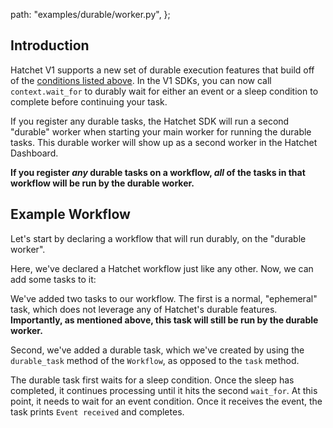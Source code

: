 
  path: "examples/durable/worker.py",
};


## Introduction

Hatchet V1 supports a new set of durable execution features that build off of the [conditions listed above](#complex--conditional-workflow-logic). In the V1 SDKs, you can now call `context.wait_for` to durably wait for either an event or a sleep condition to complete before continuing your task.

<Callout type="info" emoji="🪓">
  If you register any durable tasks, the Hatchet SDK will run a second "durable" worker when starting your main worker for running the durable tasks. This durable worker will show up as a second worker in the Hatchet Dashboard.

**If you register _any_ durable tasks on a workflow, _all_ of the tasks in that workflow will be run by the durable worker.**

</Callout>

## Example Workflow

Let's start by declaring a workflow that will run durably, on the "durable worker".

<GithubSnippet src={DurablePy} target="Create a durable workflow" />

Here, we've declared a Hatchet workflow just like any other. Now, we can add some tasks to it:

<GithubSnippet src={DurablePy} target="Add durable task" />

We've added two tasks to our workflow. The first is a normal, "ephemeral" task, which does not leverage any of Hatchet's durable features. **Importantly, as mentioned above, this task will still be run by the durable worker.**

Second, we've added a durable task, which we've created by using the `durable_task` method of the `Workflow`, as opposed to the `task` method.

The durable task first waits for a sleep condition. Once the sleep has completed, it continues processing until it hits the second `wait_for`. At this point, it needs to wait for an event condition. Once it receives the event, the task prints `Event received` and completes.
